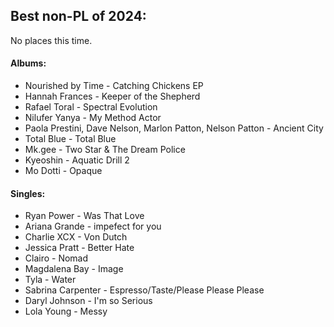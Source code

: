 ## Best non-PL of 2024:

No places this time.

#### Albums:
 - Nourished by Time - Catching Chickens EP
 - Hannah Frances - Keeper of the Shepherd
 - Rafael Toral - Spectral Evolution
 - Nilufer Yanya - My Method Actor
 - Paola Prestini, Dave Nelson, Marlon Patton, Nelson Patton - Ancient City
 - Total Blue - Total Blue
 - Mk.gee - Two Star & The Dream Police
 - Kyeoshin - Aquatic Drill 2 
 - Mo Dotti - Opaque

#### Singles:
 - Ryan Power - Was That Love
 - Ariana Grande - impefect for you
 - Charlie XCX - Von Dutch
 - Jessica Pratt - Better Hate
 - Clairo - Nomad
 - Magdalena Bay - Image
 - Tyla - Water
 - Sabrina Carpenter - Espresso/Taste/Please Please Please
 - Daryl Johnson - I'm so Serious
 - Lola Young - Messy


